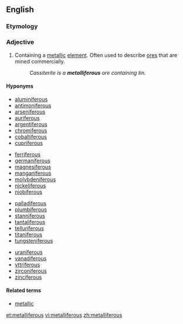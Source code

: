 ==English==

===Etymology===

{{confix|metalli|ferous}}

===Adjective===
{{en-adj}}

# {{metallurgy}} Containing a [[metal]]lic [[element]]. Often used to describe [[ore]]s that are mined commercially.
#: ''Cassiterite is a '''metalliferous''' ore containing tin.''

====Hyponyms====
{{top4}}
*[[aluminiferous]]
*[[antimoniferous]]
*[[arseniferous]]
*[[auriferous]]
*[[argentiferous]]
*[[chromiferous]]
*[[cobaltiferous]]
*[[cupriferous]]
{{mid4}}
*[[ferriferous]]
*[[germaniferous]]
*[[magnesiferous]]
*[[manganiferous]]
*[[molybdeniferous]]
*[[nickeliferous]]
*[[niobiferous]]
{{mid4}}
*[[palladiferous]]
*[[plumbiferous]]
*[[stanniferous]]
*[[tantaliferous]]
*[[telluriferous]]
*[[titaniferous]]
*[[tungsteniferous]]
{{mid4}}
*[[uraniferous]]
*[[vanadiferous]]
*[[yttriferous]]
*[[zirconiferous]]
*[[zinciferous]]
{{bottom}}

====Related terms====
*[[metallic]]

[[et:metalliferous]]
[[vi:metalliferous]]
[[zh:metalliferous]]